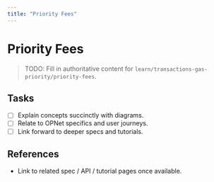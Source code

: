 ```yaml
---
title: "Priority Fees"
---
```


# Priority Fees

> TODO: Fill in authoritative content for `learn/transactions-gas-priority/priority-fees`.

## Tasks
- [ ] Explain concepts succinctly with diagrams.
- [ ] Relate to OPNet specifics and user journeys.
- [ ] Link forward to deeper specs and tutorials.

## References
- Link to related spec / API / tutorial pages once available.
